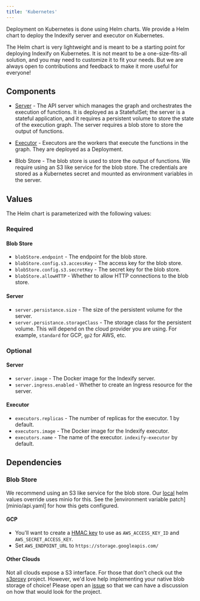 ```yaml
---
title: 'Kubernetes'
---
```

Deployment on Kubernetes is done using Helm charts. We provide a Helm chart to deploy the Indexify server and executor on Kubernetes.

The Helm chart is very lightweight and is meant to be a starting point for deploying Indexify on Kubernetes.
It is not meant to be a one-size-fits-all solution, and you may need to customize it to fit your needs. But we are
always open to contributions and feedback to make it more useful for everyone!

## Components

- [Server][server.yaml] - The API server which manages the graph and orchestrates
  the execution of functions. It is deployed as a StatefulSet; the server is a stateful
  application, and it requires a persistent volume to store the state of the execution graph.
  The server requires a blob store to store the output of functions.

- [Executor][executor.yaml] - Executors are the workers that execute the functions in the graph.
They are deployed as a Deployment.

- Blob Store - The blob store is used to store the output of functions.
We require using an S3 like service for the blob store. The credentials are stored as a Kubernetes
secret and mounted as environment variables in the server.

[server.yaml]:
  https://github.com/tensorlakeai/indexify/blob/main/operations/k8s/helm/templates/server.yaml
[executor.yaml]:
  https://github.com/tensorlakeai/indexify/blob/main/operations/k8s/helm/templates/executor.yaml

## Values

The Helm chart is parameterized with the following values:

### Required

#### Blob Store

- `blobStore.endpoint` - The endpoint for the blob store.
- `blobStore.config.s3.accessKey` - The access key for the blob store.
- `blobStore.config.s3.secretKey` - The secret key for the blob store.
- `blobStore.allowHTTP` - Whether to allow HTTP connections to the blob store.

#### Server

- `server.persistance.size` - The size of the persistent volume for the server.
- `server.persistance.storageClass` - The storage class for the persistent volume. This will
depend on the cloud provider you are using. For example, `standard` for GCP, `gp2` for AWS, etc.

### Optional

#### Server

- `server.image` - The Docker image for the Indexify server.
- `server.ingress.enabled` - Whether to create an Ingress resource for the server.

#### Executor

- `executors.replicas` - The number of replicas for the executor. 1 by default.
- `executors.image` - The Docker image for the Indexify executor.
- `executors.name` - The name of the executor. `indexify-executor` by default.

## Dependencies

### Blob Store

We recommend using an S3 like service for the blob store. Our [local][helm/local.yaml] helm
values override uses minio for this. See the [environment variable
patch][minio/api.yaml] for how this gets configured.

[helm/local.yaml]:
  https://github.com/tensorlakeai/indexify/blob/main/operations/k8s/helm/local.yaml

#### GCP

- You'll want to create a [HMAC key][gcp-hmac] to use as `AWS_ACCESS_KEY_ID` and
  `AWS_SECRET_ACCESS_KEY`.
- Set `AWS_ENDPOINT_URL` to `https://storage.googleapis.com/`

[gcp-hmac]: https://cloud.google.com/storage/docs/authentication/hmackeys

#### Other Clouds

Not all clouds expose a S3 interface. For those that don't check out the
[s3proxy][s3proxy] project. However, we'd love help implementing your native
blob storage of choice! Please open an [issue][issue] so that we can have a
discussion on how that would look for the project.

[s3proxy]: https://github.com/gaul/s3proxy
[issue]: https://github.com/tensorlakeai/indexify/issues
